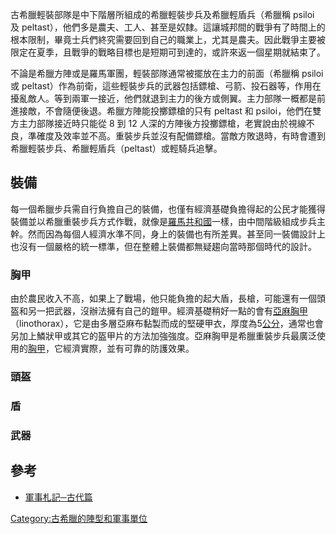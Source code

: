 {{Expand|time=2013-03-25T02:08:13+00:00 }}
{{Unreferenced|time=2013-03-25T02:08:13+00:00 }}
古希臘輕裝部隊是中下階層所組成的希臘輕裝步兵及希臘輕盾兵（希臘稱 psiloi 及 peltast），他們多是農夫、工人、甚至是奴隸。這讓城邦間的戰爭有了時間上的根本限制，畢竟士兵們終究需要回到自己的職業上，尤其是農夫。因此戰爭主要被限定在夏季，且戰爭的戰略目標也是短期可到達的，或許來返一個星期就結束了。

不論是希臘方陣或是羅馬軍團，輕裝部隊通常被擺放在主力的前面（希臘稱 psiloi 或 peltast）作為前衛，這些輕裝步兵的武器包括鏢槍、弓箭、投石器等，作用在擾亂敵人。等到兩軍一接近，他們就退到主力的後方或側翼。主力部隊一概都是前進接敵，不會隨便後退。希臘方陣能投擲鏢槍的只有 peltast 和 psiloi，他們在雙方主力部隊接近時只能從 8 到 12 人深的方陣後方投擲鏢槍，老實說由於視線不良，準確度及效率並不高。重裝步兵並沒有配備鏢槍。當敵方敗退時，有時會遭到希臘輕裝步兵、希臘輕盾兵（peltast）或輕騎兵追擊。

== 裝備 ==
每一個希臘步兵需自行負擔自己的裝備，也僅有經濟基礎負擔得起的公民才能獲得裝備並以希臘重裝步兵方式作戰，就像是[[羅馬共和國|羅馬共和國]]一樣，由中間階級組成步兵主幹。然而因為每個人經濟水準不同，身上的裝備也有所差異。甚至同一裝備設計上也沒有一個嚴格的統一標準，但在整體上裝備都無疑趨向當時那個時代的設計。
=== 胸甲 ===
由於農民收入不高，如果上了戰場，他只能負擔的起大盾，長槍，可能還有一個頭盔和另一把武器，沒辦法擁有自己的鎧甲。經濟基礎稍好一點的會有[[亞麻胸甲|亞麻胸甲]]（linothorax），它是由多層亞麻布黏製而成的堅硬甲衣，厚度為5[[公分|公分]]，通常也會另加上鱗狀甲或其它的盔甲片的方法加強強度。亞麻胸甲是希臘重裝步兵最廣泛使用的[[胸甲|胸甲]]，它經濟實際，並有可靠的防護效果。
=== 頭盔 ===

=== 盾 ===

=== 武器 ===
== 參考 ==
* [http://home.comcast.net/~light123/military/notes-ancient.htm 軍事札記─古代篇] {{Wayback|url=http://home.comcast.net/~light123/military/notes-ancient.htm |date=20151004020443 }}

[[Category:古希臘的陣型和軍事單位|Category:古希臘的陣型和軍事單位]]